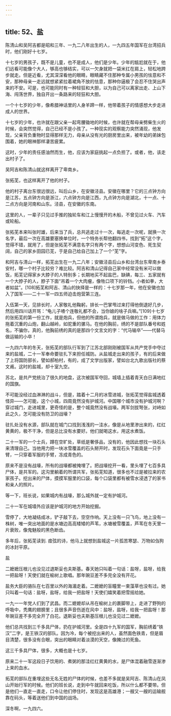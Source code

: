 ```yaml
---
---
---
```

title: 52、盐
---




陈清山和吴阿吉都是昭和三年、一九二八年出生的人，一九四五年国军在台湾招兵时，他们刚好十七岁。

十七岁的男孩子，既不是儿童，也不是成人，他们是少年。少年的尴尬就在于，他们远看可能像个大人，够高也够结实，可以一欠身就把一袋米扛在肩上，轻松地跨步就走。但是近看，尤其深深看他的眼睛，眼睛藏不住那种专属小男孩的怯意和不安，那种母亲一走远就想紧紧拉着裙角不放的怯意，那种你逼极了会忍不住哭出声来的不安。可是，也可能同时有一种轻狂和大胆，以为自己可以离家出走、上山下海、闯荡世界，独自开出一条路来的轻狂和大胆。

一个十七岁的少年，像希腊神话里的人身羊蹄一样，他带着孩子的情感想大步走进成人的世界。

十七岁的少年，也许就在跟父亲一起弯腰锄地的时候，也许就在帮母亲劈柴生火的时候，会突然觉得，自己已经不是小孩了。一种现实的观察能力突然涌现，他发现，父亲背负重物时显得那样无力，母亲从没有光的厨房里出来，被年幼的弟妹包围着，她的眼神那样凄苦疲累。

这时，少年的责任感油然而生，他，应该为家庭挑起一点负担了。或者，他，该走出村子了。

吴阿吉和陈清山就这样离开了卑南乡。

张拓芜，也这样离开了他的村子。

他的村子离台东很远很远，叫后山乡，在安徽泾县。安徽在哪里？它的三点钟方向是江苏，五点钟方向是浙江，六点钟方向是江西，九点钟方向是湖北，十一点、十二点方向是河南和山东。泾县，在安徽的东南。

这里的人，一辈子只见过手推的独轮车和江上慢慢开的木船，不曾见过火车、汽车或轮船。

张拓芜本来叫张时雄，后来当了兵，总共逃走过十一次，每逃走一次呢，就换一次名字，最后一次在高雄要塞换单位时，一个特务长帮他翻四书，找到“拓”这个字，觉得不错，就用了，但是张拓芜不满意名字只有两个字，想想山河变色、死生契阔，自己的家乡田园已芜，于是自己给自己加上了一个“芜”字。

和阿吉与清山一样，拓芜出生在一九二八年；安徽泾县后山乡和台湾台东卑南乡泰安村，哪一个村子比较穷？难比较。阿吉和清山记得自己家中经常没有米可以做饭，拓芜记得家乡大脖子的人特别多；长期地买不起盐巴，缺碘，每三、五家就有一个大脖子的人，脖子下面“吊着一个大肉瘤，像牲口项下的铃铛。小者如拳，大者如盆”。[108]拓芜和阿吉、清山的抉择是一样的：十七岁那一年，他在安徽也加入了国军——二十一军一四五师迫击炮营第三连。

入伍第一天，见排长时，人家敬礼他鞠躬，排长一巴掌甩过来打得他倒退好几步，然后用四川话开骂：“龟儿子喳个连敬礼都不会，当你娘的啥子兵嘛。”[109]十七岁的张拓芜的第一份工作，就是炮兵，但他的所谓炮兵，就是做马做的工作：用体力拖着沉重的山炮，翻山越岭，如驼重的骡马。在他的胸前，绣的不是部队番号和姓名，不骗你，真的，他胸前绣的真的是那四个文言文的字：“代马输卒”——代替马做运输的小卒！

一九四六年的冬天，张拓芜的部队行军到了江苏北部刚刚被国军从共产党手中夺过来的盐城，二十一军奉命要驻扎下来担任城防。从盐城走出来的孩子，有的后来做了上将国防部长，譬如郝柏村，有的，成了文学出版家，譬如台北九歌出版社的蔡文甫。这时的盐城，却十室九空。

苏北，是共产党统治了很久的地盘，这次被国军夺回，城墙上插着青天白日满地红的国旗。

不可能没经过血淋淋的战斗，但是，踏着十二月的冰雪进城，张拓芜觉得盐城透着怪异——怎可能，这个小城，四周竟然没有护城河。中国哪个城市没有护城河啊？穿过城门，走进城里，更奇怪的是，整个城竟然没有战壕。两军剑拔弩张，对峙如此之久，怎可能没有防卫的战壕？

驻扎处没有水源，部队就在城门口找到浅浅的一洼水，像是从地里渗出来的，红红黄黄的，极不干净，但是总比没有水要好。他们就喝这水，用这水煮饭。

二十一军的一个士兵，蹲在空旷处，草纸是奢侈品，没有的，他因此想找一块石头来清理自己。当他用力把一块冰雪覆盖的石头掰开时，发现石头下面竟是一只手臂，一只穿着军服的手臂，冻成青色的。

原来不是没有战壕，所有的战壕都被掩埋了。把战壕挖开一看，里头埋了七百多具尸体，是共军的。这沟里躺着的所谓共军，张拓芜知道，很多也不过是被拉来的农家孩子。挖出来的尸体，摸摸军服里的口袋，每个口袋里都有被雪水浸透了的家书和亲人的照片。

等一下，班长说，如果城内有战壕，那么城外就一定有护城河。

二十一军在城墙外应该是护城河的地方开始挖掘。

雪停了，大地凝结成冰，铲子敲下去，空空作响。天上没有一只飞鸟，地上没有一株树，唯一突出地面的是水塘边高高矮矮的芦苇，水塘被雪覆盖，芦苇在冬天里一片衰败，像鬼魅般的黑色断齿。

多年后，张拓芜读到. 痖弦的诗，他马上就想到盐城这一片孤苦寒瑟、万物如刍狗的冰封平原。

盐

二嬷嬷压根儿也没见过退斯妥也夫斯基。春天她只叫着一句话：盐呀，盐呀，给我一把盐呀！天使们就在榆树上歌唱。那年豌豆差不多完全没有开花。

盐务大臣的骆队在七百里以外的海湄走着。二嬷嬷的盲瞳里一束藻草也没有过。她只叫着一句话：盐呀，盐呀，给我一把盐呀！天使们嬉笑着把雪摇给她。

一九一一年党人们到了武昌。而二嬷嬷却从吊在榆树上的裹脚带上，走进了野狗的呼吸中，秃鹰的翅膀里；且很多声音伤逝在风中：盐呀，盐呀，给我一把盐呀！那年豌豆差不多完全开了白花。退斯妥也夫斯基压根儿也没见过二嬷嬷。

他们总共找到三千多具尸体，扔在护城河里。全是四十九军的国军，胸前绣着“铁汉”二字，是王铁汉的部队。因为冷，每个被挖出来的人，虽然面色铁青，但是眉目清楚，很多没有合眼，突出的眼睛对着淡漠的天空，像腌过的死鱼。

这三千多具尸体，很多，大概也是十七岁。

原来二十一军这段日子饮用的、煮粥的那洼红红黄黄的水，是尸体混着融雪逐渐渗上来的血水。

拓芜的部队在重埋这些无名无姓的尸体的时候，也差不多就是吴阿吉、陈清山在凤山开始行军的时候。他们的班长说，走到中午就回来吃饭，所以什么都不要带。但是他们一直走一直走，口令让他们停住时，发现这是高雄港；一艘又一艘的运输舰靠在码头，等着送他们到中国的战场。

深冬啊，一九四六。